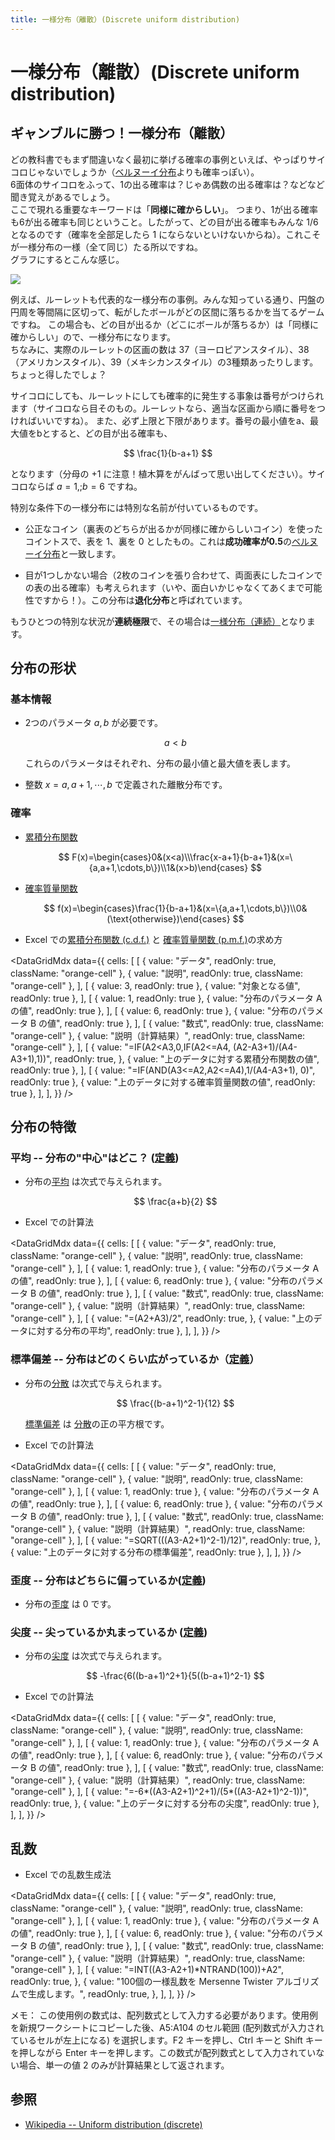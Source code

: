 ```yaml
---
title: 一様分布（離散）(Discrete uniform distribution)
---
```



# 一様分布（離散）(Discrete uniform distribution)

## ギャンブルに勝つ！一様分布（離散）

どの教科書でもまず間違いなく最初に挙げる確率の事例といえば、やっぱりサイコロじゃないでしょうか（[ベルヌーイ分布](https://www.ntrand.com/jp/bernoulli-distribution/)よりも確率っぽい）。\
6面体のサイコロをふって、1の出る確率は？じゃあ偶数の出る確率は？などなど聞き覚えがあるでしょう。\
ここで現れる重要なキーワードは「**同様に確からしい**」。 つまり、1が出る確率も6が出る確率も同じということ。したがって、どの目が出る確率もみんな 1/6 となるのです（確率を全部足したら 1 にならないといけないからね）。これこそが一様分布の一様（全て同じ）たる所以ですね。\
グラフにするとこんな感じ。

![](./../assets/distributions/Uniform/Uniform.png)

例えば、ルーレットも代表的な一様分布の事例。みんな知っている通り、円盤の円周を等間隔に区切って、転がしたボールがどの区間に落ちるかを当てるゲームですね。 この場合も、どの目が出るか（どこにボールが落ちるか）は「同様に確からしい」ので、一様分布になります。\
ちなみに、実際のルーレットの区画の数は 37（ヨーロピアンスタイル）、38（アメリカンスタイル）、39（メキシカンスタイル）の3種類あったりします。ちょっと得したでしょ？

サイコロにしても、ルーレットにしても確率的に発生する事象は番号がつけられます（サイコロなら目そのもの。ルーレットなら、適当な区画から順に番号をつければいいですね）。 また、必ず上限と下限があります。番号の最小値をa、最大値をbとすると、どの目が出る確率も、

$$
\frac{1}{b-a+1}
$$

となります（分母の +1 に注意！植木算をがんばって思い出してください）。サイコロならば $a=1,;b=6$ ですね。

特別な条件下の一様分布には特別な名前が付いているものです。

- 公正なコイン（裏表のどちらが出るかが同様に確からしいコイン）を使ったコイントスで、表を 1、裏を 0 としたもの。これは**成功確率が0.5**の[ベルヌーイ分布](https://www.ntrand.com/jp/bernoulli-distribution/)と一致します。

- 目が1つしかない場合（2枚のコインを張り合わせて、両面表にしたコインでの表の出る確率）も考えられます（いや、面白いかじゃなくてあくまで可能性ですから！）。この分布は**退化分布**と呼ばれています。

もうひとつの特別な状況が**連続極限**で、その場合は[一様分布（連続）](https://www.ntrand.com/jp/uniform-distribution-continuous/)となります。

## 分布の形状

### 基本情報

- 2つのパラメータ $a,b$ が必要です。

  $$
  a <b
  $$

  これらのパラメータはそれぞれ、分布の最小値と最大値を表します。

- 整数 $x={a, a+1, \cdots, b}$ で定義された離散分布です。

### 確率

- [累積分布関数](https://www.ntrand.com/jp/glossary/#local_cumulative)

  $$
  F(x)=\begin{cases}0&(x<a)\\\frac{x-a+1}{b-a+1}&(x=\{a,a+1,\cdots,b\})\\1&(x>b)\end{cases}
  $$

- [確率質量関数](https://www.ntrand.com/jp/glossary/#local_probabilitymass)

  $$
  f(x)=\begin{cases}\frac{1}{b-a+1}&(x=\{a,a+1,\cdots,b\})\\0&(\text{otherwise})\end{cases}
  $$

- Excel での[累積分布関数 (c.d.f.)](https://www.ntrand.com/jp/glossary/#local_cumulative) と [確率質量関数 (p.m.f.)](https://www.ntrand.com/jp/glossary/#local_ProbabilityMass)の求め方

<DataGridMdx
  data={{
    cells: [
      [
        { value: "データ", readOnly: true, className: "orange-cell" },
        { value: "説明", readOnly: true, className: "orange-cell" },
      ],
      [
        { value: 3, readOnly: true },
        { value: "対象となる値", readOnly: true },
      ],
      [
        { value: 1, readOnly: true },
        { value: "分布のパラメータ A の値", readOnly: true },
      ],
      [
        { value: 6, readOnly: true },
        { value: "分布のパラメータ B の値", readOnly: true },
      ],
      [
        { value: "数式", readOnly: true, className: "orange-cell" },
        { value: "説明（計算結果）", readOnly: true, className: "orange-cell" },
      ],
      [
        {
          value: "=IF(A2<A3,0,IF(A2<=A4, (A2-A3+1)/(A4-A3+1),1))",
          readOnly: true,
        },
        { value: "上のデータに対する累積分布関数の値", readOnly: true },
      ],
      [
        { value: "=IF(AND(A3<=A2,A2<=A4),1/(A4-A3+1), 0)", readOnly: true },
        { value: "上のデータに対する確率質量関数の値", readOnly: true },
      ],
    ],
  }}
/>

## 分布の特徴

### 平均 -- 分布の"中心"はどこ？ ([定義](https://www.ntrand.com/jp/glossary/#local_mean))

- 分布の[平均](https://www.ntrand.com/jp/glossary/#local_mean) は次式で与えられます。

  $$
  \frac{a+b}{2}
  $$

- Excel での計算法

<DataGridMdx
  data={{
    cells: [
      [
        { value: "データ", readOnly: true, className: "orange-cell" },
        { value: "説明", readOnly: true, className: "orange-cell" },
      ],
      [
        { value: 1, readOnly: true },
        { value: "分布のパラメータ A の値", readOnly: true },
      ],
      [
        { value: 6, readOnly: true },
        { value: "分布のパラメータ B の値", readOnly: true },
      ],
      [
        { value: "数式", readOnly: true, className: "orange-cell" },
        { value: "説明（計算結果）", readOnly: true, className: "orange-cell" },
      ],
      [
        {
          value: "=(A2+A3)/2",
          readOnly: true,
        },
        { value: "上のデータに対する分布の平均", readOnly: true },
      ],
    ],
  }}
/>

### 標準偏差 -- 分布はどのくらい広がっているか（[定義](https://www.ntrand.com/jp/glossary/#local_standard_deviation)）

- 分布の[分散](https://www.ntrand.com/jp/glossary/#local_variance) は次式で与えられます。

  $$
  \frac{(b-a+1)^2-1}{12}
  $$

  [標準偏差](https://www.ntrand.com/jp/glossary/#local_standard_deviation) は [分散](https://www.ntrand.com/jp/glossary/#local_variance)の正の平方根です。

- Excel での計算法

<DataGridMdx
  data={{
    cells: [
      [
        { value: "データ", readOnly: true, className: "orange-cell" },
        { value: "説明", readOnly: true, className: "orange-cell" },
      ],
      [
        { value: 1, readOnly: true },
        { value: "分布のパラメータ A の値", readOnly: true },
      ],
      [
        { value: 6, readOnly: true },
        { value: "分布のパラメータ B の値", readOnly: true },
      ],
      [
        { value: "数式", readOnly: true, className: "orange-cell" },
        { value: "説明（計算結果）", readOnly: true, className: "orange-cell" },
      ],
      [
        {
          value: "=SQRT(((A3-A2+1)^2-1)/12)",
          readOnly: true,
        },
        { value: "上のデータに対する分布の標準偏差", readOnly: true },
      ],
    ],
  }}
/>

### 歪度 -- 分布はどちらに偏っているか([定義](https://www.ntrand.com/jp/glossary/#local_skewness))

- 分布の[歪度](https://www.ntrand.com/jp/glossary/#local_skewness) は $0$ です。

### 尖度 -- 尖っているか丸まっているか ([定義](https://www.ntrand.com/jp/glossary/#local_kurtosis))

- 分布の[尖度](https://www.ntrand.com/jp/glossary/#local_kurtosis) は次式で与えられます。

  $$
  -\frac{6((b-a+1)^2+1}{5((b-a+1)^2-1}
  $$

- Excel での計算法

<DataGridMdx
  data={{
    cells: [
      [
        { value: "データ", readOnly: true, className: "orange-cell" },
        { value: "説明", readOnly: true, className: "orange-cell" },
      ],
      [
        { value: 1, readOnly: true },
        { value: "分布のパラメータ A の値", readOnly: true },
      ],
      [
        { value: 6, readOnly: true },
        { value: "分布のパラメータ B の値", readOnly: true },
      ],
      [
        { value: "数式", readOnly: true, className: "orange-cell" },
        { value: "説明（計算結果）", readOnly: true, className: "orange-cell" },
      ],
      [
        {
          value: "=-6*((A3-A2+1)^2+1)/(5*((A3-A2+1)^2-1))",
          readOnly: true,
        },
        { value: "上のデータに対する分布の尖度", readOnly: true },
      ],
    ],
  }}
/>

## 乱数

- Excel での乱数生成法

<DataGridMdx
  data={{
    cells: [
      [
        { value: "データ", readOnly: true, className: "orange-cell" },
        { value: "説明", readOnly: true, className: "orange-cell" },
      ],
      [
        { value: 1, readOnly: true },
        { value: "分布のパラメータ A の値", readOnly: true },
      ],
      [
        { value: 6, readOnly: true },
        { value: "分布のパラメータ B の値", readOnly: true },
      ],
      [
        { value: "数式", readOnly: true, className: "orange-cell" },
        { value: "説明（計算結果）", readOnly: true, className: "orange-cell" },
      ],
      [
        {
          value: "=INT((A3-A2+1)*NTRAND(100))+A2",
          readOnly: true,
        },
        {
          value:
            "100個の一様乱数を Mersenne Twister アルゴリズムで生成します。",
          readOnly: true,
        },
      ],
    ],
  }}
/>

メモ： この使用例の数式は、配列数式として入力する必要があります。使用例を新規ワークシートにコピーした後、A5:A104 のセル範囲 (配列数式が入力されているセルが左上になる) を選択します。F2 キーを押し、Ctrl キーと Shift キーを押しながら Enter キーを押します。この数式が配列数式として入力されていない場合、単一の値 2 のみが計算結果として返されます。

## 参照

- [Wikipedia -- Uniform distribution (discrete)](<http://en.wikipedia.org/wiki/Uniform_distribution_(discrete)>)
